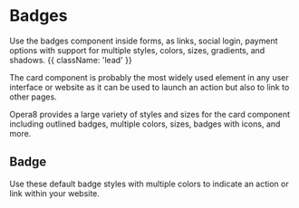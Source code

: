 
# Badges

Use the badges component inside forms, as links, social login, payment options with support for multiple styles, colors, sizes, gradients, and shadows. {{ className: 'lead' }}

The card component is probably the most widely used element in any user interface or website as it can be used to launch an action but also to link to other pages.

Opera8 provides a large variety of styles and sizes for the card component including outlined badges, multiple colors, sizes, badges with icons, and more.


## Badge

Use these default badge styles with multiple colors to indicate an action or link within your website.

<Badge />